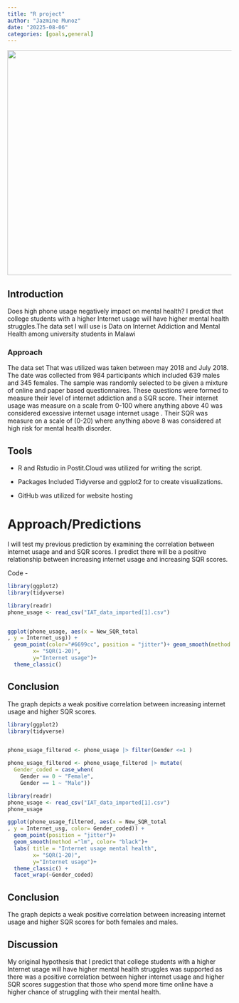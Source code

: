 ```yaml
---
title: "R project"
author: "Jazmine Munoz"
date: "20225-08-06"
categories: [goals,general]
---
```


![](images/clipboard-3418279616.png){width="505"}

## Introduction

Does high phone usage negatively impact on mental health? I predict that college students with a higher Internet usage will have higher mental health struggles.The data set I will use is Data on Internet Addiction and Mental Health among university students in Malawi

### Approach

The data set That was utilized was taken between may 2018 and July 2018. The date was collected from 984 participants which included 639 males and 345 females. The sample was randomly selected to be given a mixture of online and paper based questionnaires. These questions were formed to measure their level of internet addiction and a SQR score. Their internet usage was measure on a scale from 0-100 where anything above 40 was considered excessive internet usage internet usage . Their SQR was measure on a scale of (0-20) where anything above 8 was considered at high risk for mental health disorder.

## Tools

-   R and Rstudio in Postit.Cloud was utilized for writing the script.

-   Packages Included Tidyverse and ggplot2 for to create visualizations.

-   GitHub was utilized for website hosting

# Approach/Predictions

I will test my previous prediction by examining the correlation between internet usage and and SQR scores. I predict there will be a positive relationship between increasing internet usage and increasing SQR scores.

Code -

```r
library(ggplot2)
library(tidyverse)

library(readr)
phone_usage <- read_csv("IAT_data_imported[1].csv")


ggplot(phone_usage, aes(x = New_SQR_total
, y = Internet_usg)) +
  geom_point(color="#6699cc", position = "jitter")+ geom_smooth(method ="lm", color="black")+ labs( title = "Internet usage vs mental health",
        x= "SQR(1-20)",
        y="Internet usage")+
  theme_classic()

```

## Conclusion

The graph depicts a weak positive correlation between increasing internet usage and higher SQR scores.

```r
library(ggplot2)
library(tidyverse)


phone_usage_filtered <- phone_usage |> filter(Gender <=1 ) 

phone_usage_filtered <- phone_usage_filtered |> mutate(
  Gender_coded = case_when(
    Gender == 0 ~ "Female",
    Gender == 1 ~ "Male"))

library(readr)
phone_usage <- read_csv("IAT_data_imported[1].csv")
phone_usage

ggplot(phone_usage_filtered, aes(x = New_SQR_total
, y = Internet_usg, color= Gender_coded)) +
  geom_point(position = "jitter")+
  geom_smooth(method ="lm", color= "black")+
  labs( title = "Internet usage mental health",
        x= "SQR(1-20)",
        y="Internet usage")+
  theme_classic() + 
  facet_wrap(~Gender_coded)
```

## Conclusion

The graph depicts a weak positive correlation between increasing internet usage and higher SQR scores for both females and males.

## Discussion

My original hypothesis that I predict that college students with a higher Internet usage will have higher mental health struggles was supported as there was a positive correlation between higher internet usage and higher SQR scores suggestion that those who spend more time online have a higher chance of struggling with their mental health.
